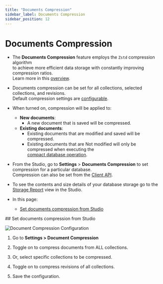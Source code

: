 ```yaml
---
title: "Documents Compression"
sidebar_label: Documents Compression
sidebar_position: 12
---
```



# Documents Compression
<Admonition type="note" title="Note">

* The **Documents Compression** feature employs the `Zstd` compression algorithm  
  to achieve more efficient data storage with constantly improving compression ratios.  
  Learn more in this [overview](../../../server/storage/documents-compression#overview).

* Documents compression can be set for all collections, selected collections, and revisions.  
  Default compression settings are [configurable](../../../server/configuration/database-configuration#databases.compression.compressallcollectionsdefault). 

* When turned on, compression will be applied to:  
    * **New documents**:  
        * A new document that is saved will be compressed.  
    * **Existing documents**:  
        * Existing documents that are modified and saved will be compressed.  
        * Existing documents that are Not modified will only be compressed when executing the    
          [compact database operation](../../../client-api/operations/server-wide/compact-database#compaction-triggers-compression).

* From the Studio, go to **Settings** &gt; **Documents Compression** to set compression for a particular database.  
  Compression can also be set from the [Client API](../../../server/storage/documents-compression).

* To see the contents and size details of your database storage go to the [Storage Report](../../../studio/database/stats/storage-report) view in the Studio.  

* In this page:  
  * [Set documents compression from Studio](../../../studio/database/settings/documents-compression#set-documents-compression-from-studio)  

</Admonition>
## Set documents compression from Studio

![Document Compression Configuration](./assets/documents-compression.png)

1. Go to **Settings &gt; Document Compression**

2. Toggle on to compress documents from ALL collections.

3. Or, select specific collections to be compressed.

4. Toggle on to compress revisions of all collections.

5. Save the configuration.  




